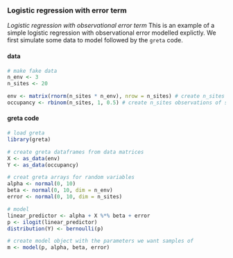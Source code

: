 ### Logistic regression with error term

*Logistic regression with observational error term* This is an example of a simple logistic regression with observational error modelled explictly. We first simulate some data to model followed by the `greta` code.

#### data
<div class="data">
```r
# make fake data
n_env <- 3
n_sites <- 20

env <- matrix(rnorm(n_sites * n_env), nrow = n_sites) # create n_sites x n_env matrix of environmental variables
occupancy <- rbinom(n_sites, 1, 0.5) # create n_sites observations of species presence or absence
```
</div>

#### greta code
```r
# load greta
library(greta)

# create greta dataframes from data matrices
X <- as_data(env)
Y <- as_data(occupancy)

# creat greta arrays for random variables
alpha <- normal(0, 10)
beta <- normal(0, 10, dim = n_env)
error <- normal(0, 10, dim = n_sites)

# model
linear_predictor <- alpha + X %*% beta + error
p <- ilogit(linear_predictor)
distribution(Y) <- bernoulli(p)

# create model object with the parameters we want samples of
m <- model(p, alpha, beta, error)

```
